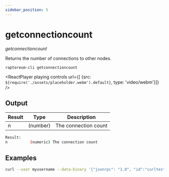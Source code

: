 ```yaml
---
sidebar_position: 5
---
```


# getconnectioncount

*getconnectioncount*

Returns the number of connections to other nodes.

`raptoreum-cli getconnectioncount `

<ReactPlayer playing controls url={[
    {src: `${require('./assets/placeholder.webm').default}`, type: 'video/webm'}]} />


## Output

| Result | Type | Description |
|--|--|--|
| n | (number) | The connection count |

```bash
Result:
n          (numeric) The connection count
```


## Examples

```bash
curl --user myusername --data-binary '{"jsonrpc": "1.0", "id":"curltest", "method": "getconnectioncount", "params": [] }' -H 'content-type: text/plain;' http://127.0.0.1:9998/
```

